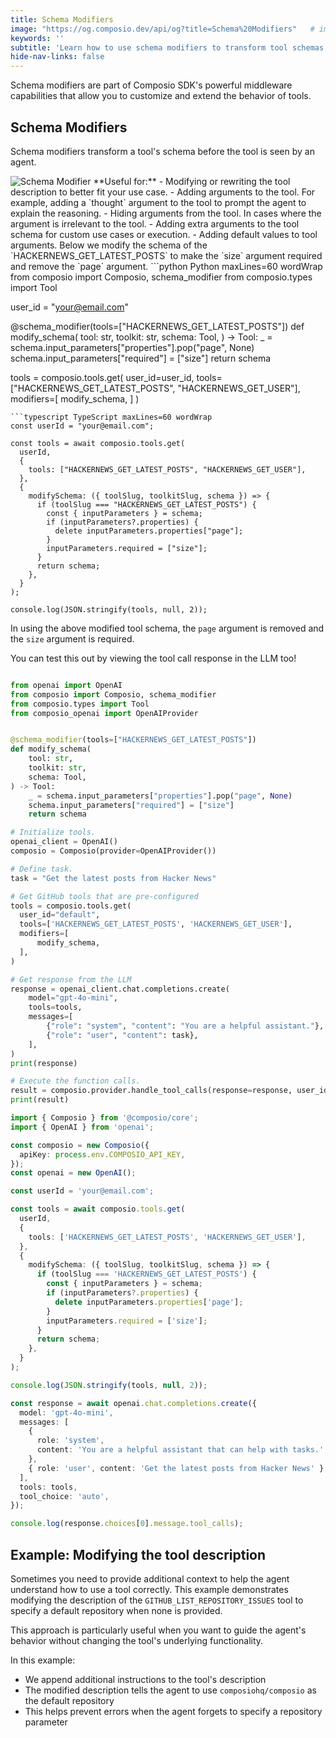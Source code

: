 ```yaml
---
title: Schema Modifiers
image: "https://og.composio.dev/api/og?title=Schema%20Modifiers"   # image for socials
keywords: ''
subtitle: 'Learn how to use schema modifiers to transform tool schemas before they are seen by agents.'
hide-nav-links: false
---
```


Schema modifiers are part of Composio SDK's powerful middleware capabilities that allow you to customize and extend the behavior of tools.

## Schema Modifiers

Schema modifiers transform a tool's schema before the tool is seen by an agent.

<Frame>
  <img src="../../../assets/images/schema-modifier.png" alt="Schema Modifier" />
</Frame>
**Useful for:** 
- Modifying or rewriting the tool description to better fit your use case.
- Adding arguments to the tool. For example, adding a `thought` argument to the tool to prompt the agent to explain the reasoning.
- Hiding arguments from the tool. In cases where the argument is irrelevant to the tool.
- Adding extra arguments to the tool schema for custom use cases or execution.
- Adding default values to tool arguments.

<Note>
  Below we modify the schema of the `HACKERNEWS_GET_LATEST_POSTS` to make the `size` argument
  required and remove the `page` argument.
</Note>

<CodeGroup>
```python Python maxLines=60  wordWrap
from composio import Composio, schema_modifier
from composio.types import Tool

user_id = "your@email.com"

@schema_modifier(tools=["HACKERNEWS_GET_LATEST_POSTS"])
def modify_schema(
    tool: str,
    toolkit: str,
    schema: Tool,
) -> Tool:
    _ = schema.input_parameters["properties"].pop("page", None)
    schema.input_parameters["required"] = ["size"]
    return schema

tools = composio.tools.get(
    user_id=user_id,
    tools=["HACKERNEWS_GET_LATEST_POSTS", "HACKERNEWS_GET_USER"],
    modifiers=[
        modify_schema,
    ]
)
```
```typescript TypeScript maxLines=60 wordWrap
const userId = "your@email.com";

const tools = await composio.tools.get(
  userId,
  {
    tools: ["HACKERNEWS_GET_LATEST_POSTS", "HACKERNEWS_GET_USER"],
  },
  {
    modifySchema: ({ toolSlug, toolkitSlug, schema }) => {
      if (toolSlug === "HACKERNEWS_GET_LATEST_POSTS") {
        const { inputParameters } = schema;
        if (inputParameters?.properties) {
          delete inputParameters.properties["page"];
        }
        inputParameters.required = ["size"];
      }
      return schema;
    },
  }
);

console.log(JSON.stringify(tools, null, 2));

```

</CodeGroup>

In using the above modified tool schema, the `page` argument is removed and the `size` argument is required.

You can test this out by viewing the tool call response in the LLM too!

<Accordion title="Schema modified tool call">
<CodeGroup>

```python Python maxLines=60 wordWrap

from openai import OpenAI
from composio import Composio, schema_modifier
from composio.types import Tool
from composio_openai import OpenAIProvider


@schema_modifier(tools=["HACKERNEWS_GET_LATEST_POSTS"])
def modify_schema(
    tool: str,
    toolkit: str,
    schema: Tool,
) -> Tool:
    _ = schema.input_parameters["properties"].pop("page", None)
    schema.input_parameters["required"] = ["size"]
    return schema

# Initialize tools.
openai_client = OpenAI()
composio = Composio(provider=OpenAIProvider())

# Define task.
task = "Get the latest posts from Hacker News"

# Get GitHub tools that are pre-configured
tools = composio.tools.get(
  user_id="default",
  tools=['HACKERNEWS_GET_LATEST_POSTS', 'HACKERNEWS_GET_USER'],
  modifiers=[
      modify_schema,
  ],
)

# Get response from the LLM
response = openai_client.chat.completions.create(
    model="gpt-4o-mini",
    tools=tools,
    messages=[
        {"role": "system", "content": "You are a helpful assistant."},
        {"role": "user", "content": task},
    ],
)
print(response)

# Execute the function calls.
result = composio.provider.handle_tool_calls(response=response, user_id="default")
print(result)
```

```typescript TypeScript maxLines=60 wordWrap
import { Composio } from '@composio/core';
import { OpenAI } from 'openai';

const composio = new Composio({
  apiKey: process.env.COMPOSIO_API_KEY,
});
const openai = new OpenAI();

const userId = 'your@email.com';

const tools = await composio.tools.get(
  userId,
  {
    tools: ['HACKERNEWS_GET_LATEST_POSTS', 'HACKERNEWS_GET_USER'],
  },
  {
    modifySchema: ({ toolSlug, toolkitSlug, schema }) => {
      if (toolSlug === 'HACKERNEWS_GET_LATEST_POSTS') {
        const { inputParameters } = schema;
        if (inputParameters?.properties) {
          delete inputParameters.properties['page'];
        }
        inputParameters.required = ['size'];
      }
      return schema;
    },
  }
);

console.log(JSON.stringify(tools, null, 2));

const response = await openai.chat.completions.create({
  model: 'gpt-4o-mini',
  messages: [
    {
      role: 'system',
      content: 'You are a helpful assistant that can help with tasks.',
    },
    { role: 'user', content: 'Get the latest posts from Hacker News' },
  ],
  tools: tools,
  tool_choice: 'auto',
});

console.log(response.choices[0].message.tool_calls);
```

</CodeGroup>
</Accordion>


## Example: Modifying the tool description

Sometimes you need to provide additional context to help the agent understand how to use a tool correctly. This example demonstrates modifying the description of the `GITHUB_LIST_REPOSITORY_ISSUES` tool to specify a default repository when none is provided.

<Note>
This approach is particularly useful when you want to guide the agent's behavior without changing the tool's underlying functionality.
</Note>

In this example:
- We append additional instructions to the tool's description
- The modified description tells the agent to use `composiohq/composio` as the default repository
- This helps prevent errors when the agent forgets to specify a repository parameter

<CodeGroup>
<SnippetCode 
  src="fern/snippets/modifiers/python/description.py" 
  title="Python"
  startLine={1} 
  endLine={27} 
  highlightStart={13}
  highlightEnd={20}
/>
<SnippetCode 
  src="fern/snippets/modifiers/typescript/description.ts" 
  title="TypeScript"
  startLine={1} 
  endLine={31} 
  highlightStart={13}
  highlightEnd={18}
/>

</CodeGroup>
